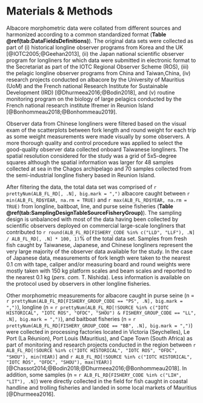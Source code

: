 # Materials & Methods

Albacore morphometric data were collated from different sources and harmonized according to a common standardized format (**Table \@ref(tab:DataFieldsDefinitions)**). The original data sets were collected as part of (i) historical longline observer programs from Korea and the UK [@IOTC2005;@Geehan2013], (ii) the Japan national scientific observer program for longliners for which data were submitted in electronic format to the Secretariat as part of the IOTC Regional Observer Scheme (ROS), (iii) the pelagic longline observer programs from China and Taiwan,China, (iv) research projects conducted on albacore by the University of Mauritius (UoM) and the French national Research Institute for Sustainable Development (IRD) [@Dhurmeea2016;@Bodin2018], and (v) routine monitoring program on the biology of large pelagics conducted by the French national research institute Ifremer in Reunion Island [@Bonhommeau2018;@Bonhommeau2019].

Observer data from Chinese longliners were filtered based on the visual exam of the scatterplots between fork length and round weight for each trip as some weight measurements were made visually by some observers. A more thorough quality and control procedure was applied to select the good-quality observer data collected onboard Taiwanese longliners. The spatial resolution considered for the study was a grid of 5x5-degree squares although the spatial information was larger for 48 samples collected at sea in the Chagos archipelago and 70 samples collected from the semi-industrial longline fishery based in Reunion Island. 

After filtering the data, the total data set was comprised of `r prettyNum(ALB_FL_RD[, .N], big.mark = ",")` albacore caught between `r min(ALB_FL_RD$YEAR, na.rm = TRUE)` and `r max(ALB_FL_RD$YEAR, na.rm = TRUE)` from longline, baitboat, line, and purse seine fisheries (**Table \@ref(tab:SamplingDesignTableSourceFisheryGroup)**). The sampling design is unbalanced with most of the data having been collected by scientific observers deployed on commercial large-scale longliners that contributed to `r round(ALB_FL_RD[FISHERY_CODE %in% c("LLD", "LLF"), .N] / ALB_FL_RD[, .N] * 100, 1)`% of the total data set. Samples from  fresh fish caught by Taiwanese, Japanese, and Chinese longliners represent the very large majority of the observer data available for the study. In the case of Japanese data, measurements of fork length were taken to the nearest 0.1 cm with tape, caliper and/or measuring board and round weights were mostly taken with 150 kg platform scales and beam scales and reported to the nearest 0.1 kg (_pers. com._ T. Nishida). Less information is available on the protocol used by observers in other longline fisheries. 

Other morphometric measurements for albacore caught in purse seine (n = `r prettyNum(ALB_FL_RD[FISHERY_GROUP_CODE == "PS", .N], big.mark = ",")`), longline (n = `r prettyNum(ALB_FL_RD[!SOURCE %in% c("IOTC HISTORICAL", "IOTC ROS", "OFDC", "SHOU") & FISHERY_GROUP_CODE == "LL", .N], big.mark = ",")`), and baitboat fisheries (n = `r prettyNum(ALB_FL_RD[FISHERY_GROUP_CODE == "BB", .N], big.mark = ",")`) were collected in processing factories located in Victoria (Seychelles), Le Port (La Réunion), Port Louis (Mauritius), and Cape Town (South Africa) as part of monitoring and research projects conducted in the region between `r ALB_FL_RD[!SOURCE %in% c("IOTC HISTORICAL", "IOTC ROS", "OFDC", "SHOU"), min(YEAR)]` and `r ALB_FL_RD[!SOURCE %in% c("IOTC HISTORICAL", "IOTC ROS", "OFDC", "SHOU"), max(YEAR)]` [@Chassot2014;@Bodin2018;@Dhurmeea2016;@Bonhommeau2018]. In addition, some samples (n = `r ALB_FL_RD[FISHERY_CODE %in% c("LIH", "LIT"), .N]`) were directly collected in the field for fish caught in coastal handline and trolling fisheries and landed in some local markets of Mauritius [@Dhurmeea2016].